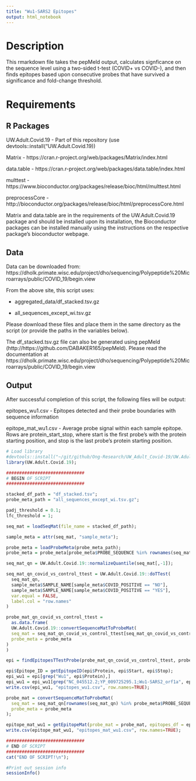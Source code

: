 ```yaml
---
title: "Wu1-SARS2 Epitopes"
output: html_notebook
---
```


# Description

This rmarkdown file takes the pepMeld output, calculates signficance on the sequence level using
a two-sided t-test (COVID+ vs COVID-), and then finds epitopes based upon consecutive probes that have survived a significance and fold-change threshold.

# Requirements

## R Packages
UW.Adult.Covid.19 - Part of this repository (use devtools::install("UW.Adult.Covid.19))

Matrix - https://cran.r-project.org/web/packages/Matrix/index.html

data.table - https://cran.r-project.org/web/packages/data.table/index.html

multtest - https://www.bioconductor.org/packages/release/bioc/html/multtest.html

preprocessCore - http://bioconductor.org/packages/release/bioc/html/preprocessCore.html

Matrix and data.table are in the requirements of the UW.Adult.Covid.19 package and should be installed upon its installation, the Bioconductor packages can be installed manually using the instructions on the respective package's bioconductor webpage.

## Data

Data can be downloaded from: https://dholk.primate.wisc.edu/project/dho/sequencing/Polypeptide%20Microarrays/public/COVID_19/begin.view

From the above site, this script uses:

- aggregated_data/df_stacked.tsv.gz

- all_sequences_except_wi.tsv.gz

Please download these files and place them in the same directory as the script (or provide the paths in the variables below).

The df_stacked.tsv.gz file can also be generated using pepMeld (http://https://github.com/DABAKER165/pepMeld).  Please read the documentation at https://dholk.primate.wisc.edu/project/dho/sequencing/Polypeptide%20Microarrays/public/COVID_19/begin.view


## Output

After successful completion of this script, the following files will be output:

epitopes_wu1.csv - Epitopes detected and their probe boundaries with sequence information

epitope_mat_wu1.csv - Average probe signal within each sample epitope.  Rows are protein_start_stop, where start is the first probe's with the protein starting position, and stop is the last probe's protein starting position.


```r

# Load library
#devtools::install("~/git/github/Ong-Research/UW_Adult_Covid-19/UW.Adult.Covid.19")
library(UW.Adult.Covid.19);

```

``` r
##############################
# BEGIN OF SCRIPT
##############################
```
```r
stacked_df_path = "df_stacked.tsv";
probe_meta_path = "all_sequences_except_wi.tsv.gz";

padj_threshold = 0.1;
lfc_threshold = 1;
```
```r
seq_mat = loadSeqMat(file_name = stacked_df_path);
```
```r
sample_meta = attr(seq_mat, "sample_meta");
```
```r
probe_meta = loadProbeMeta(probe_meta_path);
probe_meta = probe_meta[probe_meta$PROBE_SEQUENCE %in% rownames(seq_mat),];
```
```r
seq_mat_qn = UW.Adult.Covid.19::normalizeQuantile(seq_mat[,-1]);
```
```r
seq_mat_qn_covid_vs_control_ttest = UW.Adult.Covid.19::doTTest(
  seq_mat_qn,
  sample_meta$SAMPLE_NAME[sample_meta$COVID_POSITIVE == "NO"],
  sample_meta$SAMPLE_NAME[sample_meta$COVID_POSITIVE == "YES"],
  var.equal = FALSE,
  label.col = "row.names"
)
```
```r

probe_mat_qn_covid_vs_control_ttest = 
  as.data.frame(
  UW.Adult.Covid.19::convertSequenceMatToProbeMat(
  seq_mat = seq_mat_qn_covid_vs_control_ttest[seq_mat_qn_covid_vs_control_ttest$ID %in% probe_meta$PROBE_SEQUENCE,-1],
  probe_meta = probe_meta
)
)

```
```r
epi = findEpitopesTTestProbe(probe_mat_qn_covid_vs_control_ttest, probe_meta, lfc.threshold = lfc_threshold, pvalue.threshold = padj_threshold);
```

```r
epi$Epitope_ID = getEpitopeID(epi$Protein, epi$Start, epi$Stop);
epi_wu1 = epi[grep("Wu1", epi$Protein),]
epi_wu1 = epi_wu1[grep("NC_045512.2;YP_009725295.1;Wu1-SARS2_orf1a", epi_wu1$Protein, invert=TRUE),];
write.csv(epi_wu1, "epitopes_wu1.csv", row.names=TRUE);
```

```r
probe_mat = convertSequenceMatToProbeMat(
  seq_mat = seq_mat_qn[rownames(seq_mat_qn) %in% probe_meta$PROBE_SEQUENCE,],
  probe_meta = probe_meta
);

```
```r
epitope_mat_wu1 = getEpitopeMat(probe_mat = probe_mat, epitopes_df = epi_wu1);
write.csv(epitope_mat_wu1, "epitopes_mat_wu1.csv", row.names=TRUE);

```

```r
##############################
# END OF SCRIPT
##############################
cat("END OF SCRIPT!\n");
```

```r
#Print out session info
sessionInfo()
```

